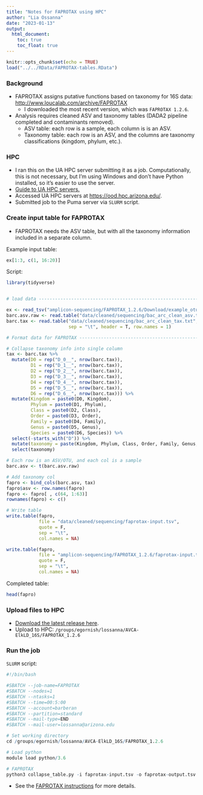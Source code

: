 ```yaml
---
title: "Notes for FAPROTAX using HPC"
author: "Lia Ossanna"
date: "2023-01-13"
output:
  html_document:
    toc: true
    toc_float: true
---
```


```r
knitr::opts_chunk$set(echo = TRUE)
load("../../RData/FAPROTAX-tables.RData")
```

### Background 
- FAPROTAX assigns putative functions based on taxonomy for 16S data: <http://www.loucalab.com/archive/FAPROTAX> 
  - I downloaded the most recent version, which was `FAPROTAX 1.2.6`.
- Analysis requires cleaned ASV and taxonomy tables (DADA2 pipeline completed and contaminants removed).
  - ASV table: each row is a sample, each column is is an ASV.
  - Taxonomy table: each row is an ASV, and the columns are taxonomy classifications (kingdom, phylum, etc.).

### HPC
- I ran this on the UA HPC server submitting it as a job. Computationally, this is not necessary, but I'm using Windows and don't have Python installed, so it's easier to use the server.
- [Guide to UA HPC servers.](https://public.confluence.arizona.edu/display/UAHPC/User+Guide)
- Accessed UA HPC servers at <https://ood.hpc.arizona.edu/>.
- Submitted job to the Puma server via `SLURM` script.

### Create input table for FAPROTAX
- FAPROTAX needs the ASV table, but with all the taxonomy information included in a separate column.  
  
Example input table:
```r
ex[1:3, c(1, 16:20)]
```

Script:
```r
library(tidyverse)


# load data ---------------------------------------------------------------

ex <- read_tsv("amplicon-sequencing/FAPROTAX_1.2.6/Download/example_otu_faprotax.tsv") # example
barc.asv.raw <- read.table("data/cleaned/sequencing/bac_arc_clean_asv.txt")
barc.tax <- read.table("data/cleaned/sequencing/bac_arc_clean_tax.txt", 
                       sep = "\t", header = T, row.names = 1)

# Format data for FAPROTAX ------------------------------------------------

# Collapse taxonomy info into single column
tax <- barc.tax %>% 
  mutate(D0 = rep("D_0__", nrow(barc.tax)),
         D1 = rep("D_1__", nrow(barc.tax)),
         D2 = rep("D_2__", nrow(barc.tax)),
         D3 = rep("D_3__", nrow(barc.tax)),
         D4 = rep("D_4__", nrow(barc.tax)),
         D5 = rep("D_5__", nrow(barc.tax)),
         D6 = rep("D_6__", nrow(barc.tax))) %>% 
  mutate(Kingdom = paste0(D0, Kingdom),
         Phylum = paste0(D1, Phylum),
         Class = paste0(D2, Class),
         Order = paste0(D3, Order),
         Family = paste0(D4, Family),
         Genus = paste0(D5, Genus),
         Species = paste0(D6, Species)) %>% 
  select(-starts_with("D")) %>% 
  mutate(taxonomy = paste(Kingdom, Phylum, Class, Order, Family, Genus, Species, sep = "; ")) %>% 
  select(taxonomy)

# Each row is an ASV/OTU, and each col is a sample
barc.asv <- t(barc.asv.raw)

# Add taxonomy col
fapro <- bind_cols(barc.asv, tax)
fapro$asv <- row.names(fapro)
fapro <- fapro[ , c(64, 1:63)]
rownames(fapro) <- c()

# Write table
write.table(fapro, 
            file = "data/cleaned/sequencing/faprotax-input.tsv",
            quote = F, 
            sep = "\t", 
            col.names = NA)

write.table(fapro, 
            file = "amplicon-sequencing/FAPROTAX_1.2.6/faprotax-input.tsv",
            quote = F, 
            sep = "\t", 
            col.names = NA)
```

Completed table:
```r
head(fapro)
```

### Upload files to HPC
- [Download the latest release here](http://www.loucalab.com/archive/FAPROTAX/lib/php/index.php?section=Download).
- Upload to HPC: `/groups/egornish/lossanna/AVCA-ElkLD_16S/FAPROTAX_1.2.6`

### Run the job
`SLURM` script:
```r
#!/bin/bash

#SBATCH --job-name=FAPROTAX
#SBATCH --nodes=1
#SBATCH --ntasks=1
#SBATCH --time=00:5:00
#SBATCH --account=barberan
#SBATCH --partition=standard
#SBATCH --mail-type=END
#SBATCH --mail-user=lossanna@arizona.edu

# Set working directory
cd /groups/egornish/lossanna/AVCA-ElkLD_16S/FAPROTAX_1.2.6

# Load python
module load python/3.6

# FAPROTAX
python3 collapse_table.py -i faprotax-input.tsv -o faprotax-output.tsv -g FAPROTAX.txt -d "taxonomy" -v
```

- See the [FAPROTAX instructions](http://www.loucalab.com/archive/FAPROTAX/lib/php/index.php?section=Instructions) for more details.
